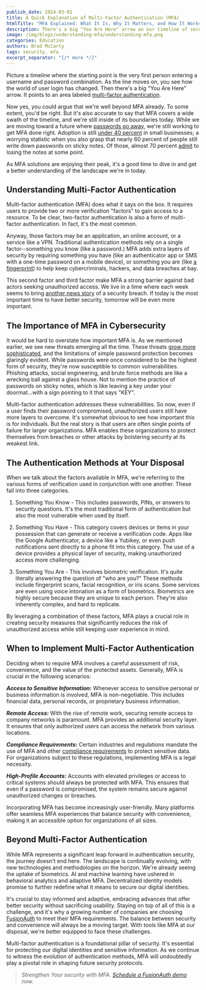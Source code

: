 ```yaml
---
publish_date: 2024-03-01
title: A Quick Explanation of Multi-Factor Authentication (MFA)
htmlTitle: "MFA Explained: What It Is, Why It Matters, and How It Works"
description: There's a big "You Are Here" arrow on our timeline of security. It points to multi-factor authentication.
image: /img/blogs/understanding-mfa/understanding-mfa.png
categories: Education
authors: Brad McCarty
tags: security, mfa
excerpt_separator: "{/* more */}"
---
```


Picture a timeline where the starting point is the very first person entering a username and password combination. As the line moves on, you see how the world of user login has changed. Then there's a big "You Are Here" arrow. It points to an area labeled [multi-factor authentication](/articles/authentication/multi-factor-authentication).

Now yes, you could argue that we're well beyond MFA already. To some extent, you'd be right. But it's also accurate to say that MFA covers a wide swath of the timeline, and we're still inside of its boundaries today. While we are moving toward a future where [passwords go away](/articles/authentication/passwordless-authentication-security), we're still working to get MFA done right. Adoption is still [under 40 percent](https://www.resmo.com/blog/multifactor-authentication-statistics) in small businesses; a worrying statistic when you also grasp that nearly 60 percent of people still write down passwords on sticky notes. Of those, almost 70 percent [admit](https://www.lastpass.com/state-of-the-password/global-password-security-report-2019) to losing the notes at some point.

As MFA solutions are enjoying their peak, it's a good time to dive in and get a better understanding of the landscape we're in today.

## Understanding Multi-Factor Authentication

Multi-factor authentication (MFA) does what it says on the box. It requires users to provide two or more verification "factors" to gain access to a resource. To be clear, two-factor authentication is also a form of multi-factor authentication. In fact, it's the most common.

Anyway, those factors may be an application, an online account, or a service like a VPN. Traditional authentication methods rely on a single factor--something you know (like a password.) MFA adds extra layers of security by requiring something you have (like an authenticator app or SMS with a one-time password on a mobile device), or something you are (like [a fingerprint](/blog/introducing-biometric-authentication)) to help keep cybercriminals, hackers, and data breaches at bay.

This second factor and third factor make MFA a strong barrier against bad actors seeking unauthorized access. We live in a time where each week seems to bring [another news story](/blog/grammarly-proves-ciam-not-optional) of a security breach. If today is the most important time to have better security, tomorrow will be even more important.

## The Importance of MFA in Cybersecurity

It would be hard to overstate how important MFA is. As we mentioned earlier, we see new threats emerging all the time. These threats [grow more sophisticated](/blog/fusionauth-releases-advanced-threat-detection), and the limitations of simple password protection becomes glaringly evident. While passwords were once considered to be the highest form of security, they're now susceptible to common vulnerabilities. Phishing attacks, social engineering, and brute force methods are like a wrecking ball against a glass house. Not to mention the practice of passwords on sticky notes, which is like leaving a key under  your doormat...with a sign pointing to it that says "KEY".

Multi-factor authentication addresses these vulnerabilities. So now, even if a user finds their password compromised, unauthorized users still have more layers to overcome. It's somewhat obvious to see how important this is for individuals. But the real story is that users are often single points of failure for larger organizations. MFA enables these organizations to protect themselves from breaches or other attacks by bolstering security at its weakest link.

## The Authentication Methods at Your Disposal

When we talk about the factors available in MFA, we're referring to the various forms of verification used in conjunction with one another. These fall into three categories.

1.  Something You Know - This includes passwords, PINs, or answers to security questions. It's the most traditional form of authentication but also the most vulnerable when used by itself.

2.  Something You Have - This category covers devices or items in your possession that can generate or receive a verification code. Apps like the Google Authenticator, a device like a Yubikey, or even push notifications sent directly to a phone fit into this category. The use of a device provides a physical layer of security, making unauthorized access more challenging.

3.  Something You Are -  This involves biometric verification. It's quite literally answering the question of "who are you?" These methods include fingerprint scans, facial recognition, or iris scans. Some services are even using voice intonation as a form of biometrics. Biometrics are highly secure because they are unique to each person. They're also inherently complex, and hard to replicate.

By leveraging a combination of these factors, MFA plays a crucial role in creating security measures that significantly reduces the risk of unauthorized access while still keeping user experience in mind.

## When to Implement Multi-Factor Authentication

Deciding when to require MFA involves a careful assessment of risk, convenience, and the value of the protected assets. Generally, MFA is crucial in the following scenarios:

***Access to Sensitive Information:*** Whenever access to sensitive personal or business information is involved, MFA is non-negotiable. This includes financial data, personal records, or proprietary business information.

***Remote Access:*** With the rise of remote work, securing remote access to company networks is paramount. MFA provides an additional security layer. It ensures that only authorized users can access the network from various locations.

***Compliance Requirements:*** Certain industries and regulations mandate the use of MFA and other [compliance requirements](/articles/authentication/mfa-compliance-fusionauth) to protect sensitive data. For organizations subject to these regulations, implementing MFA is a legal necessity.

***High-Profile Accounts:*** Accounts with elevated privileges or access to critical systems should always be protected with MFA. This ensures that even if a password is compromised, the system remains secure against unauthorized changes or breaches.

Incorporating MFA has become increasingly user-friendly. Many platforms offer seamless MFA experiences that balance security with convenience, making it an accessible option for organizations of all sizes.

## Beyond Multi-Factor Authentication

While MFA represents a significant leap forward in authentication security, the journey doesn't end here. The landscape is continually evolving, with new technologies and methodologies on the horizon. We're already seeing the uptake of biometrics. AI and machine learning have ushered in behavioral analytics and adaptive MFA. Decentralized identity models promise to further redefine what it means to secure our digital identities.

It's crucial to stay informed and adaptive, embracing advances that offer better security without sacrificing usability. Staying on top of all of this is a challenge, and it's why a growing number of companies are choosing [FusionAuth](/) to meet their MFA requirements. The balance between security and convenience will always be a moving target. With tools like MFA at our disposal, we're better equipped to face these challenges.

Multi-factor authentication is a foundational pillar of security. It's essential for protecting our digital identities and sensitive information. As we continue to witness the evolution of authentication methods, MFA will undoubtedly play a pivotal role in shaping future security protocols.

> _Strengthen Your security with MFA. [Schedule a FusionAuth demo](/contact) now._